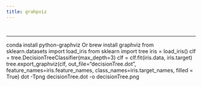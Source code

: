 ```yaml
---
title: grahpviz
---
```


```css
```
```r
```

*********************************************************************

conda install python-graphviz
Or brew install graphviz
from sklearn.datasets import load_iris from sklearn import tree iris = load_iris() clf = tree.DecisionTreeClassifier(max_depth=3) clf = clf.fit(iris.data, iris.target) tree.export_graphviz(clf, out_file="decisionTree.dot", feature_names=iris.feature_names, class_names=iris.target_names, filled = True)
dot -Tpng decisionTree.dot -o decisionTree.png 
